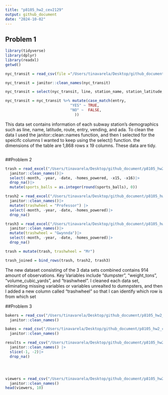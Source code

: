 ```yaml
---
title: "p8105_hw2_cev2129"
output: github_document
date: "2024-10-02"
---
```


## Problem 1
```r
library(tidyverse)
library(dplyr)
library(readxl)
getwd()

nyc_transit = read_csv(file ="/Users/tinavarela/Desktop/github_document/p8105_hw2_cev2129/NYC_Transit_Subway_Entrance_And_Exit_Data.csv")

nyc_transit = janitor::clean_names(nyc_transit)

nyc_transit = select(nyc_transit, line, station_name, station_latitude, station_longitude, starts_with("route"), entry, vending, ada)

nyc_transit = nyc_transit %>% mutate(case_match(entry,
                             "YES" ~ TRUE,
                             "NO" ~  FALSE,                         
                               ))
```

This data set contains information of each subway station's demographics such as line, name, latitude, route, entry, vending, and ada. To clean the data I used the janitor::clean::names function, and then I selected for the speicifc columns I wanted to keep using the select() function. the dimensions of the table are 1,868 rows x 19 columns. These data are tidy.

```r

```

##Problem 2
```r
trash = read_excel("/Users/tinavarela/Desktop/github_document/p8105_hw2_cev2129/Trash_Wheel_Collection_Data.xlsx",sheet = "Mr. Trash Wheel", na = c("NA", ".", "")) |> 
  janitor::clean_names()|>
  select(-month, -year, -date, -homes_powered, -x15, -x16)|>
  drop_na()|>
  mutate(sports_balls = as.integer(round(sports_balls), 0))
```
```r
trash2 = read_excel("/Users/tinavarela/Desktop/github_document/p8105_hw2_cev2129/Trash_Wheel_Collection_Data.xlsx",sheet = "Professor Trash Wheel", na = c("NA", ".", "")) |> 
  janitor::clean_names()|>
  mutate(trashwheel = "Professor") |>
  select(-month, -year, -date, -homes_powered)|>
  drop_na()

trash3 = read_excel("/Users/tinavarela/Desktop/github_document/p8105_hw2_cev2129/Trash_Wheel_Collection_Data.xlsx",sheet = "Gwynnda Trash Wheel", na = c("NA", ".", "")) |> 
  janitor::clean_names()|>
  mutate(trashwheel = "Gwynnda")|>
  select(-month, -year, -date, -homes_powered)|>
  drop_na() 

trash = mutate(trash, trashwheel = "Mr")
```

```r
trash_joined = bind_rows(trash, trash2, trash3)
```

The new dataset consisting of the 3 data sets combined contains 914 amount of observations. Key Variables include "dumpster", "weight_tons", "volume_cubic_yards", and "trashwheel". I cleaned each data set, eliminating missing variables or variables unrealted to dumnpsters, and then I added a new column called "trashwheel" so that I can identify which row is from which set 

##Problem 3

```r
bakers = read_csv("/Users/tinavarela/Desktop/github_document/p8105_hw2_cev2129/gbb_datasets/bakers.csv")|> 
  janitor::clean_names()

bakes = read_csv("/Users/tinavarela/Desktop/github_document/p8105_hw2_cev2129/gbb_datasets/bakes.csv") |>
  janitor::clean_names()

results = read_csv("/Users/tinavarela/Desktop/github_document/p8105_hw2_cev2129/gbb_datasets/results.csv", na = c("NA", ".", "")) |>
  janitor::clean_names() |> 
  slice(-1, -2)|>
  drop_na() 





```

```r
viewers = read_csv("/Users/tinavarela/Desktop/github_document/p8105_hw2_cev2129/gbb_datasets/viewers.csv") |>
  janitor::clean_names()
head(viewers, 10)



```
